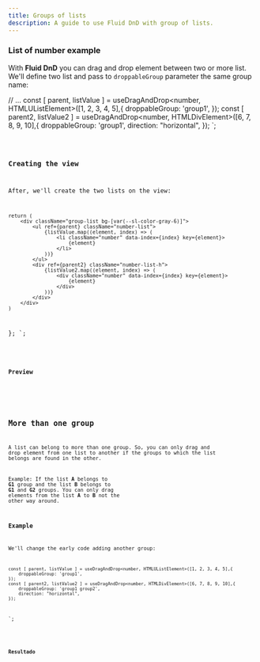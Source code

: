 ```yaml
---
title: Groups of lists
description: A guide to use Fluid DnD with group of lists.
---
```



### List of number example

With **Fluid DnD** you can drag and drop element between two or more list.\
We'll define two list and pass to `droppableGroup` parameter the same group name:


// ...
    const [ parent, listValue ] = useDragAndDrop<number, HTMLUListElement>([1, 2, 3, 4, 5],{
        droppableGroup: 'group1',
    });
    const [ parent2, listValue2 ] = useDragAndDrop<number, HTMLDivElement>([6, 7, 8, 9, 10],{
        droppableGroup: 'group1',
        direction: "horizontal",
    });
`;

<Code code={listOfNumbers} lang="tsx" mark={highlightsListOfNumbers} />

### Creating the view

After, we'll create the two lists on the view:

    return (
        <div className="group-list bg-[var(--sl-color-gray-6)]">
            <ul ref={parent} className="number-list">
                {listValue.map((element, index) => (
                    <li className="number" data-index={index} key={element}>
                        {element}
                    </li>
                ))}
            </ul>
            <div ref={parent2} className="number-list-h">
                {listValue2.map((element, index) => (
                    <div className="number" data-index={index} key={element}>
                        {element}
                    </div>
                ))}
            </div>
        </div>
    )
};
`;


<Code code={listOfNumbersDraggable} lang="tsx" mark={highlightsDraggable} />

### Preview

<div class="pl-8">
  <ListGroup client:load />
</div>

## More than one group

A list can belong to more than one group. So, you can only drag and drop element from one list to another
if the groups to which the list belongs are found in the other.

Example: If the list **A** belongs to **G1** group and the list **B** belongs to **G1** and **G2** groups.
You can only drag elements from the list **A** to **B** not the other way around.

### Example

We'll change the early code adding another group:


    const [ parent, listValue ] = useDragAndDrop<number, HTMLUListElement>([1, 2, 3, 4, 5],{
        droppableGroup: 'group1',
    });
    const [ parent2, listValue2 ] = useDragAndDrop<number, HTMLDivElement>([6, 7, 8, 9, 10],{
        droppableGroup: 'group1 group2',
        direction: "horizontal",
    });
`;

<Code
  code={listOfNumbersGroups}
  lang="tsx"
  mark={highlightsListOfNumbersGroups}
/>

### Resultado

<div class="pl-8">
  <ListGroup group1="group1" group2="group1 group2" client:load  />
</div>
